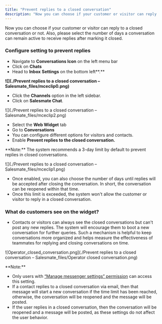 ```yaml
---
title: "Prevent replies to a closed conversation"
description: "Now you can choose if your customer or visitor can reply to a closed conversation or not. Also, please select the number of days a conversation can re..."
---
```


Now you can choose if your customer or visitor can reply to a closed conversation or not. Also, please select the number of days a conversation can remain active to receive replies after marking it closed.

### Configure setting to prevent replies

*   Navigate to **Conversations Icon** on the left menu bar
*   Click on **Chats**
*   Head to **Inbox** **Settings** on the bottom left**.**

**![](./Prevent replies to a closed conversation – Salesmate_files/mceclip0.png)**

*   Click the **Channels** option in the left sidebar.
*   Click on **Salesmate Chat**.

![](./Prevent replies to a closed conversation – Salesmate_files/mceclip2.png)

*   Select the **Web Widget** tab
*   Go to **Conversations**
*   You can configure different options for visitors and contacts. 
*   Enable **Prevent replies to the closed conversation.**

<Note>
**Note:** The system recommends a 3-day limit by default to prevent replies in closed conversations.
</Note>

![](./Prevent replies to a closed conversation – Salesmate_files/mceclip1.png)

*   Once enabled, you can also choose the number of days until replies will be accepted after closing the conversation. In short, the conversation can be reopened within that time. 
*   Once this limit is exceeded, the system won't allow the customer or visitor to reply in a closed conversation.

### What do customers see on the widget?

*   Contacts or visitors can always see the closed conversations but can't post any new replies. The system will encourage them to boot a new conversation for further queries. Such a mechanism is helpful to keep conversations more organized and helps measure the effectiveness of teammates for replying and closing conversations on time. 

![Operator_closed_conversation.png](./Prevent replies to a closed conversation – Salesmate_files/Operator closed conversation.png)

<Note>
**Note:**

*   Only users with [“Manage messenger settings” permission](https://support.salesmate.io/hc/en-us/articles/360058438992) can access this setting.
*   If a contact replies to a closed conversation via email, then that message will start a new conversation if the time limit has been reached, otherwise, the conversation will be reopened and the message will be posted.
*   If the user replies in a closed conversation, then the conversation will be reopened and a message will be posted, as these settings do not affect the user behavior.


</Note>